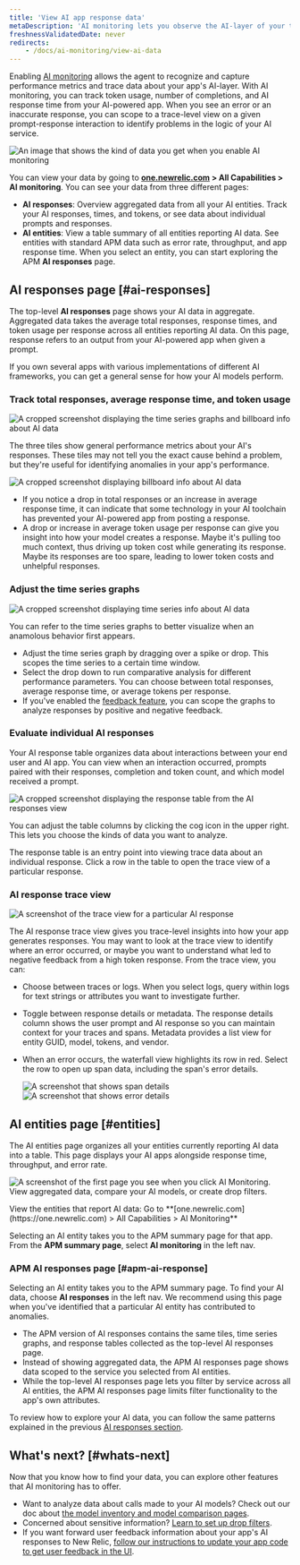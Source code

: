 ```yaml
---
title: 'View AI app response data'
metaDescription: 'AI monitoring lets you observe the AI-layer of your tech stack, giving you a holistic overview of the health and performance of your AI-powered app.'
freshnessValidatedDate: never
redirects:
    - /docs/ai-monitoring/view-ai-data
---
```


Enabling [AI monitoring](/docs/ai-monitoring/intro-to-ai-monitoring) allows the agent to recognize and capture performance metrics and trace data about your app's AI-layer. With AI monitoring, you can track token usage, number of completions, and AI response time from your AI-powered app. When you see an error or an inaccurate response, you can scope to a trace-level view on a given prompt-response interaction to identify problems in the logic of your AI service.

<img
  title="AI responses data"
  alt="An image that shows the kind of data you get when you enable AI monitoring"
  src="/images/ai_screenshot-full_intro-ai-ui.webp"
/>

You can view your data by going to <DNT>**[one.newrelic.com](https://one.newrelic.com) > All Capabilities > AI monitoring**</DNT>. You can see your data from three different pages:

* <DNT>**AI responses**</DNT>: Overview aggregated data from all your AI entities. Track your AI responses, times, and tokens, or see data about individual prompts and responses.
* <DNT>**AI entities**</DNT>: View a table summary of all entities reporting AI data. See entities with standard APM data such as error rate, throughput, and app response time. When you select an entity, you can start exploring the APM **AI responses** page.

## AI responses page [#ai-responses]

The top-level <DNT>**AI responses**</DNT> page shows your AI data in aggregate. Aggregated data takes the average total responses, response times, and token usage per response across all entities reporting AI data. On this page, response refers to an output from your AI-powered app when given a prompt.

If you own several apps with various implementations of different AI frameworks, you can get a general sense for how your AI models perform.

### Track total responses, average response time, and token usage

<img
  title="AI responses response billboard and time series graphs"
  alt="A cropped screenshot displaying the time series graphs and billboard info about AI data"
  src="/images/ai_screenshot-crop_timeseries-billboard.webp"
/>

The three tiles show general performance metrics about your AI's responses. These tiles may not tell you the exact cause behind a problem, but they're useful for identifying anomalies in your app's performance.

<img
  title="Three tiles to show spikes and drops in response usage"
  alt="A cropped screenshot displaying billboard info about AI data"
  src="/images/ai_screenshot-crop_billboard.webp"
/>

* If you notice a drop in total responses or an increase in average response time, it can indicate that some technology in your AI toolchain has prevented your AI-powered app from posting a response.
* A drop or increase in average token usage per response can give you insight into how your model creates a response. Maybe it's pulling too much context, thus driving up token cost while generating its response. Maybe its responses are too spare, leading to lower token costs and unhelpful responses.

### Adjust the time series graphs

<img
  title="AI time series graphs"
  alt="A cropped screenshot displaying time series info about AI data"
  src="/images/ai_screenshot-crop_Cropped-image-of-AI-timeseries.webp"
/>

You can refer to the time series graphs to better visualize when an anamolous behavior first appears.

* Adjust the time series graph by dragging over a spike or drop. This scopes the time series to a certain time window.
* Select the drop down to run comparative analysis for different performance parameters. You can choose between total responses, average response time, or average tokens per response.
* If you've enabled the [feedback feature](/docs/ai-monitoring/customize-agent-ai-monitoring), you can scope the graphs to analyze responses by positive and negative feedback.

### Evaluate individual AI responses

Your AI response table organizes data about interactions between your end user and AI app. You can view when an interaction occurred, prompts paired with their responses, completion and token count, and which model received a prompt.

<img
  title="AI response page response table"
  alt="A cropped screenshot displaying the response table from the AI responses view"
  src="/images/ai_screenshot-crop_response-table.webp"
/>

You can adjust the table columns by clicking the cog icon in the upper right. This lets you choose the kinds of data you want to analyze.

The response table is an entry point into viewing trace data about an individual response. Click a row in the table to open the trace view of a particular response.

### AI response trace view

<img
  title="AI response trace view"
  alt="A screenshot of the trace view for a particular AI response"
  src="/images/ai_screenshot-full_trace-view-ai-response.webp"
/>

The AI response trace view gives you trace-level insights into how your app generates responses. You may want to look at the trace view to identify where an error occurred, or maybe you want to understand what led to negative feedback from a high token response. From the trace view, you can:

* Choose between traces or logs. When you select logs, query within logs for text strings or attributes you want to investigate further.
* Toggle between response details or metadata. The response details column shows the user prompt and AI response so you can maintain context for your traces and spans. Metadata provides a list view for entity GUID, model, tokens, and vendor.
* When an error occurs, the waterfall view highlights its row in red. Select the row to open up span data, including the span's error details.

  <SideBySide>
    <Side>
      <img
        class="unbound"
        title="Span details modal"
        alt="A screenshot that shows span details "
        src="/images/ai_screenshot-crop_trace-waterfall-page-span-details.webp"
      />
    </Side>

    <Side>
      <img
        class="unbound"
        title="Error details modal"
        alt="A screenshot that shows error details "
        src="/images/ai_screenshot-crop_trace-waterfall-page-error-details.webp"
      />
    </Side>
  </SideBySide>

## AI entities page [#entities]

The AI entities page organizes all your entities currently reporting AI data into a table. This page displays your AI apps alongside response time, throughput, and error rate.

<img
  title="AI entities page"
  alt="A screenshot of the first page you see when you click AI Monitoring. View aggregated data, compare your AI models, or create drop filters."
  src="/images/ai_screenshot-crop_AI-entities-page.webp"
/>

<figcaption>
  View the entities that report AI data: Go to **[one.newrelic.com](https://one.newrelic.com) > All Capabilities > AI Monitoring**
</figcaption>

Selecting an AI entity takes you to the APM summary page for that app. From the <DNT>**APM summary page**</DNT>, select <DNT>**AI monitoring**</DNT> in the left nav.

### APM AI responses page [#apm-ai-response]

Selecting an AI entity takes you to the APM summary page. To find your AI data, choose <DNT>**AI responses**</DNT> in the left nav. We recommend using this page when you've identified that a particular AI entity has contributed to anomalies.

* The APM version of AI responses contains the same tiles, time series graphs, and response tables collected as the top-level AI responses page.
* Instead of showing aggregated data, the APM AI responses page shows data scoped to the service you selected from AI entities.
* While the top-level AI responses page lets you filter by service across all AI entities, the APM AI responses page limits filter functionality to the app's own attributes.

To review how to explore your AI data, you can follow the same patterns explained in the previous [AI responses section](#ai-responses).

## What's next? [#whats-next]

Now that you know how to find your data, you can explore other features that AI monitoring has to offer.

* Want to analyze data about calls made to your AI models? Check out our doc about [the model inventory and model comparison pages](/docs/ai-monitoring/explore-ai-data/view-model-data).
* Concerned about sensitive information? [Learn to set up drop filters](/docs/ai-monitoring/drop-sensitive-data).
* If you want forward user feedback information about your app's AI responses to New Relic, [follow our instructions to update your app code to get user feedback in the UI](/docs/ai-monitoring/customize-agent-ai-monitoring).
